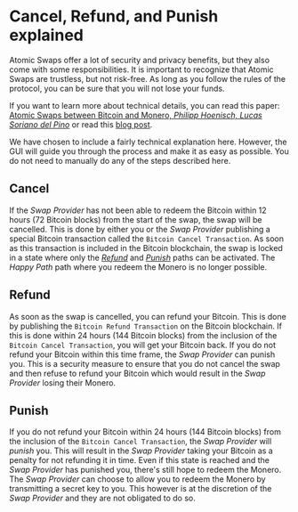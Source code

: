 # Cancel, Refund, and Punish explained

Atomic Swaps offer a lot of security and privacy benefits, but they also come with some responsibilities. It is important to recognize that Atomic Swaps are trustless, but not risk-free. As long as you follow the rules of the protocol, you can be sure that you will not lose your funds.

If you want to learn more about technical details, you can read this paper: [Atomic Swaps between Bitcoin and Monero, _Philipp Hoenisch, Lucas Soriano del Pino_](https://arxiv.org/abs/2101.12332) or read this [blog post](https://comit.network/blog/2020/10/06/monero-bitcoin/).

We have chosen to include a fairly technical explanation here. However, the GUI will guide you through the process and make it as easy as possible. You do not need to manually do any of the steps described here.

## Cancel

If the _Swap Provider_ has not been able to redeem the Bitcoin within 12 hours (72 Bitcoin blocks) from the start of the swap, the swap will be cancelled.
This is done by either you or the _Swap Provider_ publishing a special Bitcoin transaction called the `Bitcoin Cancel Transaction`.
As soon as this transaction is included in the Bitcoin blockchain, the swap is locked in a state where only the [_Refund_](#refund) and [_Punish_](#punish) paths can be activated. The _Happy Path_ path where you redeem the Monero is no longer possible.

## Refund

As soon as the swap is cancelled, you can refund your Bitcoin. This is done by publishing the `Bitcoin Refund Transaction` on the Bitcoin blockchain.
If this is done within 24 hours (144 Bitcoin blocks) from the inclusion of the `Bitcoin Cancel Transaction`, you will get your Bitcoin back.
If you do not refund your Bitcoin within this time frame, the _Swap Provider_ can punish you. This is a security measure to ensure that you do not cancel the swap and then refuse to refund your Bitcoin which would result in the _Swap Provider_ losing their Monero.

## Punish

If you do not refund your Bitcoin within 24 hours (144 Bitcoin blocks) from the inclusion of the `Bitcoin Cancel Transaction`, the _Swap Provider_ will _punish_ you. This will result in the _Swap Provider_ taking your Bitcoin as a penalty for not refunding it in time.
Even if this state is reached and the _Swap Provider_ has punished you, there's still hope to redeem the Monero. The _Swap Provider_ can choose to allow you to redeem the Monero by transmitting a secret key to you. This however is at the discretion of the _Swap Provider_ and they are not obligated to do so.